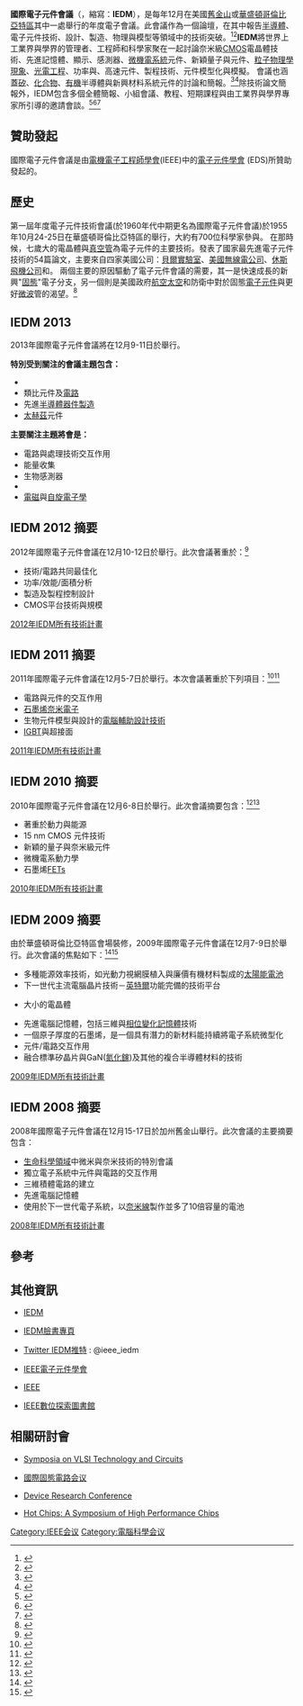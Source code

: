 {{infobox person
| name		= 國際電子元件會議
| website	= http://www.his.com/~iedm/
}}

'''國際電子元件會議'''（{{lang-en|'''International Electron Devices Meeting'''}}，縮寫：'''IEDM'''），是每年12月在美國[[舊金山|舊金山]]或[[華盛頓哥倫比亞特區|華盛頓哥倫比亞特區]]其中一處舉行的年度電子會議。此會議作為一個論壇，在其中報告[[半導體|半導體]]、電子元件技術、設計、製造、物理與模型等領域中的技術突破。<ref>{{cite news | first = Nicolas | last = Mokhoff | title = Start of a beautiful friendship | date = 18 Dec 2006 | publisher = UBM Tech | url = http://www.eetimes.com/electronics-news/4067782/Start-of-a-beautiful-friendship | work = EE Times | accessdate = 2013-04-25}}</ref><ref>{{cite news | first = Nicolas | last = Mokhoff | title = Nanotechnology, organics advance toward IEDM | date = 6 Oct 2000 | publisher = UBM Tech | url = http://www.eetimes.com/electronics-news/4041053/Nanotechnology-organics-advance-toward-IEDM | work = EE Times | accessdate = 2013-04-25}}</ref>'''IEDM'''將世界上工業界與學界的管理者、工程師和科學家聚在一起討論奈米級[[CMOS|CMOS]]電晶體技術、先進記憶體、顯示、感測器、[[微機電系統|微機電系統]]元件、新穎量子與{{tsl|en|nanoscale|奈米級規模}}元件、[[粒子物理學現象|粒子物理學現象]]、[[光電工程|光電工程]]、功率與{{tsl|en|energy harvesting|能量收集元件}}、高速元件、製程技術、元件模型化與模擬。
會議也涵蓋[[矽|矽]]、[[化合物半導體|化合物]]、[[有機半導體|有機]]半導體與新興材料系統元件的討論和簡報。<ref>{{cite news | first = Nicolas | last = Mokhoff | title = Compound semiconductors hot topic at IEDM | date =2011-09-20| publisher = UBM Tech | url = http://www.eetimes.com/electronics-news/4227725/Compound-semiconductors-hot-topic-at-IEDM | work = EE Times | accessdate = 2013-04-25 | archive-date = 2011-12-24 | archive-url = https://web.archive.org/web/20111224083713/http://www.eetimes.com/electronics-news/4227725/Compound-semiconductors-hot-topic-at-IEDM | dead-url = no }}</ref><ref>{{cite news | first = Gail | last = Purvis | title = IEDM, where the device is king | date = 15 Nov 2012 | url = http://www.powersystemsdesign.com/iedm-where-the-device-is-king?a=1&c=1151 | work = Power Systems Design | accessdate = 2013-04-25 | deadurl = yes | archiveurl = https://web.archive.org/web/20130606220511/http://www.powersystemsdesign.com/iedm-where-the-device-is-king?a=1&c=1151 | archivedate = 2013-06-06 }}</ref>除技術論文簡報外，IEDM包含多個全體簡報、小組會議、教程、短期課程與由工業界與學界專家所引導的邀請會談。<ref>{{cite news | first = Robert | last = Haavlind | title = IEDM shows real details of materials technology, devices | date = 1 Jan 2008 | publisher = Penwell Corporation | url = http://www.electroiq.com/articles/sst/print/volume-51/issue-1/departments/iedm-report/iedm-shows-real-details-of-materials-technology-devices.html | work = Solid State Technology | accessdate = 2013-04-25 }}{{dead link|date=2017年12月 |bot=InternetArchiveBot |fix-attempted=yes }}</ref><ref>{{cite news | first = Pieter | last = Burggraaf | title = IEDM 1999 focused on CMOS solutions | date = 1 Feb 2000 | publisher = PennWell Corporation | url = http://www.electroiq.com/articles/sst/print/volume-43/issue-2/departments/world-news/iedm-1999-focused-on-cmos-solutions.html | work = Solid State Technology | accessdate = 2013-04-25 }}{{dead link|date=2017年12月 |bot=InternetArchiveBot |fix-attempted=yes }}</ref><ref>{{cite news | first = Mark | last = Lapedus | title = Update - IEDM: Papers down, challenges up | date = 10 Dec 2010 | publisher = UBM Tech | url = http://www.eetimes.com/electronics-news/4211425/IEMD--Papers-down--challenges-up | work = EE Times | accessdate = 2013-04-25 | archive-date = 2011-05-11 | archive-url = https://web.archive.org/web/20110511044734/http://www.eetimes.com/electronics-news/4211425/IEMD--Papers-down--challenges-up | dead-url = no }}</ref>

== 贊助發起 ==
國際電子元件會議是由[http://www.ieee.org/ 電機電子工程師學會]{{Wayback|url=http://www.ieee.org/ |date=20180405001450 }}(IEEE)中的[http://eds.ieee.org/ 電子元件學會] {{Wayback|url=http://eds.ieee.org/ |date=20210110142444 }}(EDS)所贊助發起的。

== 歷史 ==
第一屆年度電子元件技術會議(於1960年代中期更名為國際電子元件會議)於1955年10月24-25日在華盛頓哥倫比亞特區的{{tsl|en|Shoreham Hotel|索爾海姆酒店}}舉行，大約有700位科學家參與。
在那時候，七歲大的電晶體與[[真空管|真空管]]為電子元件的主要技術。發表了國家最先進電子元件技術的54篇論文，主要來自四家美國公司：[[貝爾實驗室|貝爾實驗室]]、[[美國無線電公司|美國無線電公司]]、[[休斯飛機公司|休斯飛機公司]]和{{tsl|en|Sylvania Electric Products|西爾瓦尼亞電子產品}}。
兩個主要的原因驅動了電子元件會議的需要，其一是快速成長的新興"[[固態電子器件|固態]]"電子分支，另一個則是美國政府[[航空太空|航空太空]]和防衛中對於固態[[電子元件|電子元件]]與更好[[微波|微波]]管的渴望。<ref>{{cite journal | title = A production model K-band backward wave oscillator | journal = IRE Transactions on Electron Devices | date = April 1956 | first = A.W. | last = McEwan | volume = 3 | issue = 2 | pages = 108 | doi = 10.1109/T-ED.1956.14115 | url = http://ieeexplore.ieee.org/xpl/login.jsp?tp=&arnumber=1472034&url=http%3A%2F%2Fieeexplore.ieee.org%2Fiel5%2F16%2F31547%2F01472034 | accessdate = 2013-04-25 | archive-date = 2014-04-19 | archive-url = https://web.archive.org/web/20140419012030/http://ieeexplore.ieee.org/xpl/login.jsp?tp=&arnumber=1472034&url=http%3A%2F%2Fieeexplore.ieee.org%2Fiel5%2F16%2F31547%2F01472034 | dead-url = no }}</ref>

== IEDM 2013 ==
2013年國際電子元件會議將在12月9-11日於{{tsl|en|Washington Hilton|華盛頓希爾頓酒店}}舉行。

'''特別受到關注的會議主題包含：'''
* {{tsl|en|bioMEMS|生物微機電系統}}
* 類比元件及[[電路|電路]]
* 先進[[半導體器件製造|半導體器件製造]]
* [[太赫茲|太赫茲]]元件

'''主要關注主題將會是：'''
* 電路與處理技術交互作用
* 能量收集
* 生物感測器
* {{tsl|en|power devices|功率元件}}
* [[電磁鐵|電磁]]與[[自旋電子學|自旋電子學]]

== IEDM 2012 摘要 ==
2012年國際電子元件會議在12月10-12日於{{tsl|en|Hilton San Francisco Union Square|舊金山聯合廣場希爾頓酒店}}舉行。此次會議著重於：<ref>{{cite news | title = IEDM unveils 2012 program highlights | date =2012-09-17| publisher = PenWell Corporation | url = http://www.electroiq.com/articles/sst/2012/september/iedm-unveils-2012-program-highlights.html | work = Solid State Technology | accessdate = 2013-04-25 | archive-url = https://web.archive.org/web/20121122040437/http://www.electroiq.com/articles/sst/2012/september/iedm-unveils-2012-program-highlights.html | archive-date = 2012-11-22 | dead-url = yes }}</ref>
* 技術/電路共同最佳化
* 功率/效能/面積分析
* 製造及製程控制設計
* CMOS平台技術與規模

[http://www.his.com/~iedm/program/2012_techprogram.pdf 2012年IEDM所有技術計畫] {{Wayback|url=http://www.his.com/~iedm/program/2012_techprogram.pdf |date=20130123153559 }}

== IEDM 2011 摘要 ==
2011年國際電子元件會議在12月5-7日於{{tsl|en|Washington Hilton|華盛頓希爾頓酒店}}舉行。本次會議著重於下列項目：<ref>{{cite news | first = Dick | last = James | title = IEDM 2011 Preview: Chipworks' must-see picks for IEDM | date = 4 Dec 2011 | publisher = PenWell Corporation | url = http://www.electroiq.com/articles/sst/2011/12/iedm-2011-preview-chipworks-must-see-picks-for-iedm.html | work = Solid State Technology | accessdate = 2013-04-25 }}{{Dead link|date=2019年4月 |bot=InternetArchiveBot |fix-attempted=yes }}</ref><ref>{{cite news | first = Peter | last = Clarke | title = IEDM compendium | date = 8 Dec 2011 | publisher = UBM Tech | url = http://www.eetimes.com/electronics-news/4231211/IEDM-compendium | work = EE Times | accessdate = 2013-04-25 | archive-date = 2012-01-10 | archive-url = https://web.archive.org/web/20120110130200/http://www.eetimes.com/electronics-news/4231211/IEDM-compendium | dead-url = no }}</ref>
* 電路與元件的交互作用
* [[石墨烯|石墨烯]][[納電子學|奈米電子]]
* 生物元件模型與設計的[[TCAD|電腦輔助設計技術]]
* [[IGBT|IGBT]]與超接面

[http://www.his.com/~iedm/program/11advprg.pdf 2011年IEDM所有技術計畫] {{Wayback|url=http://www.his.com/~iedm/program/11advprg.pdf |date=20150425224433 }}

== IEDM 2010 摘要 ==
2010年國際電子元件會議在12月6-8日於{{tsl|en|Hilton San Francisco Union Square|舊金山聯合廣場希爾頓酒店}}舉行。此次會議摘要包含：<ref>{{cite news | first = Michael | last = Fury | title = IEDM observations: Getting back to the mechanical in MEMS | date = 17 Dec 2010 | publisher = PenWell Corporation | url = http://www.electroiq.com/articles/stm/2010/12/iedm-observations.html | work = Solid State Technology | accessdate = 2013-04-25 }}{{Dead link|date=2019年4月 |bot=InternetArchiveBot |fix-attempted=yes }}</ref><ref>{{cite news | first = Don | last = Scansen | title = IEDM: A perspective from afar | date = 10 Dec 2010 | publisher = UBM Tech | url = http://www.eetimes.com/electronics-blogs/other/4211398/-IEDM--A-perspective-from-afar | work = EE Times | accessdate = 2013-04-25 | archive-date = 2012-11-09 | archive-url = https://web.archive.org/web/20121109021102/http://eetimes.com/electronics-blogs/other/4211398/-IEDM--A-perspective-from-afar | dead-url = no }}</ref>
* 著重於動力與能源
*15 nm CMOS 元件技術
* 新穎的量子與奈米級元件
* 微機電系動力學
* 石墨烯[[FET|FET]]s

[http://www.his.com/~iedm/program/2012_techprogram.pdf 2010年IEDM所有技術計畫] {{Wayback|url=http://www.his.com/~iedm/program/2012_techprogram.pdf |date=20130123153559 }}

== IEDM 2009 摘要 ==
由於華盛頓哥倫比亞特區會場裝修，2009年國際電子元件會議在12月7-9日於{{tsl|en|Hilton Baltimore|巴爾的摩希爾頓酒店}}舉行。此次會議的焦點如下：<ref>{{cite news | first = Nicolas | last = Mokhoff | title = IEDM offers most recent research nuggets | date = 15 Oct 2009 | publisher = UBM Tech | url = http://www.eetimes.com/electronics-news/4085319/IEDM-offers-most-recent-research-nuggets | work = EE Times | accessdate = 2013-04-26}}</ref><ref>{{cite news | first = Nicolas | last = Mokhoff | title = IEDM panel: Manage innovators, not innovation | date = 12 Dec 2009 | publisher = UBM Tech | url = http://www.eetimes.com/electronics-news/4086307/IEDM-panel-Manage-innovators-not-innovation | work = EE Times | accessdate = 2013-04-26}}</ref>
*多種能源效率技術，如光動力視網膜植入與廉價有機材料製成的[[太陽能電池|太陽能電池]]
*下一世代主流電腦晶片技術－[[英特爾|英特爾]]功能完備的{{tsl|en|32-nanometer|32奈米}}技術平台
*{{tsl|en|nanoscale|奈米級}}大小的電晶體
*先進電腦記憶體，包括三維與[[相變化記憶體|相位變化記憶體]]技術
*一個原子厚度的石墨烯，是一個具有潛力的新材料能持續將電子系統微型化
*元件/電路交互作用
*融合標準矽晶片與GaN([[氮化鎵|氮化鎵]])及其他的複合半導體材料的技術

[http://ieeexplore.ieee.org/xpl/mostRecentIssue.jsp?punumber=5419306 2009年IEDM所有技術計畫] {{Wayback|url=http://ieeexplore.ieee.org/xpl/mostRecentIssue.jsp?punumber=5419306 |date=20180217224927 }}

== IEDM 2008 摘要 ==
2008年國際電子元件會議在12月15-17日於加州舊金山舉行。此次會議的主要摘要包含：
*[[生命科學領域|生命科學領域]]中微米與奈米技術的特別會議
*獨立電子系統中元件與電路的交互作用
*三維積體電路的建立
*先進電腦記憶體
*使用於下一世代電子系統，以[[奈米線|奈米線]]製作並多了10倍容量的電池

[http://www.his.com/~iedm/program/08advprg.pdf 2008年IEDM所有技術計畫] {{Wayback|url=http://www.his.com/~iedm/program/08advprg.pdf |date=20150425225402 }}

==參考==
{{Reflist}}

==其他資訊==
* {{en}}[http://www.his.com/~iedm/ IEDM] {{Wayback|url=http://www.his.com/~iedm/ |date=20150921174713 }}
* {{en}}[https://www.facebook.com/IEEE.IEDM IEDM臉書專頁] {{Wayback|url=https://www.facebook.com/IEEE.IEDM |date=20191210220701 }}
* {{en}}[https://twitter.com/ieee_iedm Twitter IEDM推特] {{Wayback|url=https://twitter.com/ieee_iedm |date=20200513005708 }}: @ieee_iedm
* {{en}}[http://eds.ieee.org/ IEEE電子元件學會] {{Wayback|url=http://eds.ieee.org/ |date=20210110142444 }}
* {{en}}[http://www.ieee.org IEEE]{{Wayback|url=http://www.ieee.org/ |date=20180405001450 }}
* {{en}}[http://ieeexplore.ieee.org/search/searchresult.jsp?newsearch=true&queryText=iedm&x=-834&y=-177 IEEE數位探索圖書館] {{Wayback|url=http://ieeexplore.ieee.org/search/searchresult.jsp?newsearch=true&queryText=iedm&x=-834&y=-177 |date=20191205054854 }}

==相關研討會==
* {{en}}[http://www.vlsisymposium.org/ Symposia on VLSI Technology and Circuits] {{Wayback|url=http://www.vlsisymposium.org/ |date=20201218175930 }}
* {{en}}[http://isscc.org/ 國際固態電路会议] {{Wayback|url=http://isscc.org/ |date=20210116021829 }}
* {{en}}[http://drc.ee.psu.edu/ Device Research Conference] {{Wayback|url=http://drc.ee.psu.edu/ |date=20200215105406 }}
* {{en}}[http://www.hotchips.org/ Hot Chips: A Symposium of High Performance Chips] {{Wayback|url=http://www.hotchips.org/ |date=20210118173723 }} 

{{IEEE会议|state=expanded}}
[[Category:IEEE会议|Category:IEEE会议]]
[[Category:電腦科學会议|Category:電腦科學会议]]